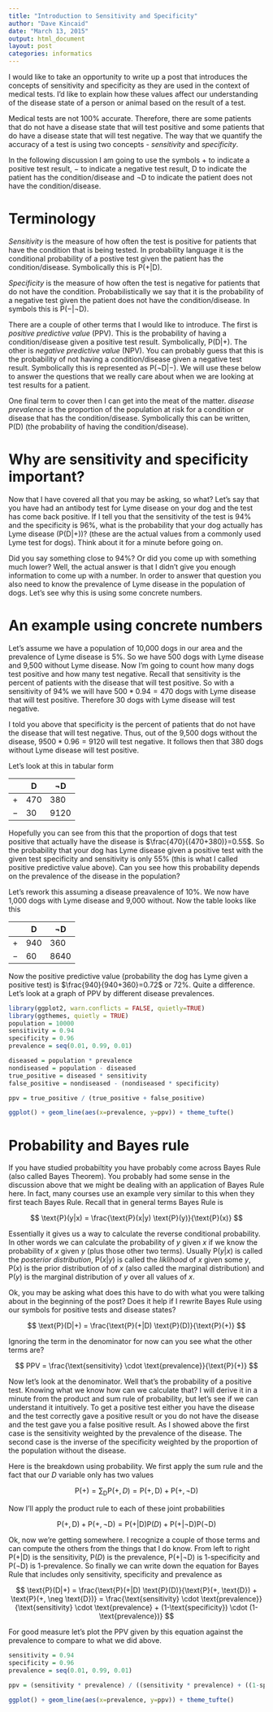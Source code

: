 ```yaml
---
title: "Introduction to Sensitivity and Specificity"
author: "Dave Kincaid"
date: "March 13, 2015"
output: html_document
layout: post
categories: informatics
---
```


I would like to take an opportunity to write up a post that introduces the concepts of sensitivity and specificity as they are used in the context of medical tests. I'd like to explain how these values affect our understanding of the disease state of a person or animal based on the result of a test.

Medical tests are not 100% accurate. Therefore, there are some patients that do not have a disease state that will test positive and some patients that do have a disease state that will test negative. The way that we quantify the accuracy of a test is using two concepts - *sensitivity* and *specificity*.

In the following discussion I am going to use the symbols $+$ to indicate a positive test result, $-$ to indicate a negative test result, $\text{D}$ to indicate the patient has the condition/disease and $\neg \text{D}$ to indicate the patient does not have the condition/disease.

# Terminology
_Sensitivity_ is the measure of how often the test is positive for patients that have the condition that is being tested. In probability language it is the conditional probability of a postive test given the patient has the condition/disease. Symbolically this is $\text{P}(+ \vert \text{D})$.

_Specificity_ is the measure of how often the test is negative for patients that do not have the condition. Probabilistically we say that it is the probability of a negative test given the patient does not have the condition/disease. In symbols this is $\text{P}(- \vert \neg \text{D})$.

There are a couple of other terms that I would like to introduce. The first is *positive predictive value* (PPV). This is the probability of having a condition/disease given a positive test result. Symbolically, $\text{P}(\text{D} \vert +)$. The other is *negative predictive value* (NPV). You can probably guess that this is the probability of not having a condition/disease given a negative test result. Symbolically this is represented as $\text{P}(\neg \text{D} \vert -)$. We will use these below to answer the questions that we really care about when we are looking at test results for a patient.

One final term to cover then I can get into the meat of the matter. *disease prevalence* is the proportion of the population at risk for a condition or disease that has the condition/disease. Symbolically this can be written, $\text{P}(\text{D})$ (the probability of having the condition/disease).

# Why are sensitivity and specificity important?
Now that I have covered all that you may be asking, so what? Let's say that you have had an antibody test for Lyme disease on your dog and the test has come back positive. If I tell you that the sensitivity of the test is 94% and the specificity is 96%, what is the probability that your dog actually has Lyme disease ($\text{P}(\text{D} \vert +)$)? (these are the actual values from a commonly used Lyme test for dogs). Think about it for a minute before going on.

Did you say something close to 94%? Or did you come up with something much lower? Well, the actual answer is that I didn't give you enough information to come up with a number. In order to answer that question you also need to know the prevalence of Lyme disease in the population of dogs. Let's see why this is using some concrete numbers.

# An example using concrete numbers
Let's assume we have a population of 10,000 dogs in our area and the prevalence of Lyme disease is 5%. So we have 500 dogs with Lyme disease and 9,500 without Lyme disease. Now I'm going to count how many dogs test positive and how many test negative. Recall that sensitivity is the percent of patients with the disease that will test positive. So with a sensitivity of 94% we will have $500 * 0.94 = 470$ dogs with Lyme disease that will test positive. Therefore 30 dogs with Lyme disease will test negative.

I told you above that specificity is the percent of patients that do not have the disease that will test negative. Thus, out of the 9,500 dogs without the disease, $9500 * 0.96 = 9120$ will test negative. It follows then that 380 dogs without Lyme disease will test positive.

Let's look at this in tabular form

|     | $\text{D}$ | $\neg \text{D}$ |
|-----|------------|-----------------|
| $+$ |  470       |       380       |
| $-$ |   30       |       9120      |

Hopefully you can see from this that the proportion of dogs that test positive that actually have the disease is $\frac{470}{(470+380)}=0.55$. So the probability that your dog has Lyme disease given a positive test with the given test specificity and sensitivity is only 55% (this is what I called positive predictive value above). Can you see how this probability depends on the prevalence of the disease in the population? 

Let's rework this assuming a disease preavalence of 10%. We now have 1,000 dogs with Lyme disease and 9,000 without. Now the table looks like this

|     | $\text{D}$ | $\neg \text{D}$ |
|-----|------------|-----------------|
| $+$ |  940       |       360       |
| $-$ |   60      |       8640      |

Now the positive predictive value (probability the dog has Lyme given a positive test) is $\frac{940}{940+360}=0.72$ or 72%. Quite a difference. Let's look at a graph of PPV by different disease prevalences.

```r
library(ggplot2, warn.conflicts = FALSE, quietly=TRUE)
library(ggthemes, quietly = TRUE)
population = 10000
sensitivity = 0.94
specificity = 0.96
prevalence = seq(0.01, 0.99, 0.01)

diseased = population * prevalence
nondiseased = population - diseased
true_positive = diseased * sensitivity
false_positive = nondiseased - (nondiseased * specificity)

ppv = true_positive / (true_positive + false_positive)

ggplot() + geom_line(aes(x=prevalence, y=ppv)) + theme_tufte()
```

# Probability and Bayes rule
If you have studied probabiltity you have probably come across Bayes Rule (also called Bayes Theorem). You probably had some sense in the discussion above that we might be dealing with an application of Bayes Rule here. In fact, many courses use an example very similar to this when they first teach Bayes Rule. Recall that in general terms Bayes Rule is

$$
\text{P}(y|x) = \frac{\text{P}(x|y) \text{P}(y)}{\text{P}(x)}
$$

Essentially it gives us a way to calculate the reverse conditional probability. In other words we can calculate the probability of $y$ given $x$ if we know the probability of $x$ given $y$ (plus those other two terms). Usually $\text{P}(y|x)$ is called the *posterior distribution*, $\text{P}(x|y)$ is called the *liklihood* of $x$ given some $y$, $\text{P}(x)$ is the prior distribution of of $x$ (also called the marginal distribution) and $\text{P}(y)$ is the marginal distribution of $y$ over all values of $x$. 

Ok, you may be asking what does this have to do with what you were talking about in the beginning of the post? Does it help if I rewrite Bayes Rule using our symbols for positive tests and disease states?

$$
\text{P}(D|+) = \frac{\text{P}(+|D) \text{P}(D)}{\text{P}(+)}
$$

Ignoring the term in the denominator for now can you see what the other terms are?

$$
PPV = \frac{\text{sensitivity} \cdot \text{prevalence}}{\text{P}(+)}
$$

Now let's look at the denominator. Well that's the probability of a positive test. Knowing what we know how can we calculate that? I will derive it in a minute from the product and sum rule of probability, but let's see if we can understand it intuitively. To get a positive test either you have the disease and the test correctly gave a positive result or you do not have the disease and the test gave you a false positive result. As I showed above the first case is the sensitivity weighted by the prevalence of the disease. The second case is the inverse of the specificity weighted by the proportion of the population without the disease.

Here is the breakdown using probability. We first apply the sum rule and the fact that our $D$ variable only has two values

$$
\text{P}(+) = \sum_\text{D} \text{P}(+, D) = \text{P}(+, \text{D}) + \text{P}(+, \neg \text{D})
$$

Now I'll apply the product rule to each of these joint probabilities

$$
\text{P}(+, \text{D}) + \text{P}(+, \neg \text{D}) = \text{P}(+ \vert \text{D}) \text{P}(D) + \text{P}(+ \vert \neg \text{D}) \text{P}(\neg \text{D})
$$

Ok, now we're getting somewhere. I recognize a couple of those terms and can compute the others from the things that I do know. From left to right $\text{P}(+ \vert \text{D})$ is the sensitivity, $\text{P}(D)$ is the prevalence, $\text{P}(+ \vert \neg \text{D})$ is 1-specificity and $\text{P}(\neg \text{D})$ is 1-prevalence. So finally we can write down the equation for Bayes Rule that includes only sensitivity, specificity and prevalence as

$$
\text{P}(D|+) = \frac{\text{P}(+|D) \text{P}(D)}{\text{P}(+, \text{D}) + \text{P}(+, \neg \text{D})} = \frac{\text{sensitivity} \cdot \text{prevalence}}{\text{sensitivity} \cdot \text{prevalence} + (1-\text{specificity}) \cdot (1-\text{prevalence})} 
$$

For good measure let's plot the PPV given by this equation against the prevalence to compare to what we did above.

```r
sensitivity = 0.94
specificity = 0.96
prevalence = seq(0.01, 0.99, 0.01)

ppv = (sensitivity * prevalence) / ((sensitivity * prevalence) + ((1-specificity) * (1-prevalence)))

ggplot() + geom_line(aes(x=prevalence, y=ppv)) + theme_tufte()
```
